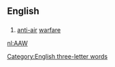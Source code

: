 ==English==

==={{initialism-old|en}}===
{{en-initialism}}

# {{label|en|military}} [[anti-air]] [[warfare]]

[[Category:English three-letter words]]

[[nl:AAW]]